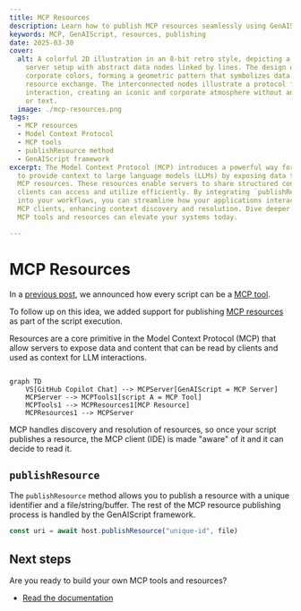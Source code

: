 ```yaml
---
title: MCP Resources
description: Learn how to publish MCP resources seamlessly using GenAIScript.
keywords: MCP, GenAIScript, resources, publishing
date: 2025-03-30
cover:
  alt: A colorful 2D illustration in an 8-bit retro style, depicting a stylized
    server setup with abstract data nodes linked by lines. The design uses five
    corporate colors, forming a geometric pattern that symbolizes data and
    resource exchange. The interconnected nodes illustrate a protocol for
    interaction, creating an iconic and corporate atmosphere without any people
    or text.
  image: ./mcp-resources.png
tags:
  - MCP resources
  - Model Context Protocol
  - MCP tools
  - publishResource method
  - GenAIScript framework
excerpt: The Model Context Protocol (MCP) introduces a powerful way for scripts
  to provide context to large language models (LLMs) by exposing data through
  MCP resources. These resources enable servers to share structured content that
  clients can access and utilize efficiently. By integrating `publishResource`
  into your workflows, you can streamline how your applications interact with
  MCP clients, enhancing context discovery and resolution. Dive deeper into how
  MCP tools and resources can elevate your systems today.

---
```



<BlogNarration />

# MCP Resources

In a [previous post](/genaiscript/blog/scripts-as-mcp-tools/),
we announced how every script can be a [MCP tool](https://modelcontextprotocol.io/docs/concepts/tools).

To follow up on this idea, we added support for publishing [MCP resources](https://modelcontextprotocol.io/docs/concepts/resources)
as part of the script execution.

Resources are a core primitive in the Model Context Protocol (MCP)
that allow servers to expose data and content that can be read by clients and used as context for LLM interactions.

```mermaid

graph TD
    VS[GitHub Copilot Chat] --> MCPServer[GenAIScript = MCP Server]
    MCPServer --> MCPTools1[script A = MCP Tool]
    MCPTools1 --> MCPResources1[MCP Resource]
    MCPResources1 --> MCPServer
```

MCP handles discovery and resolution of resources, so once your script publishes a resource,
the MCP client (IDE) is made "aware" of it and it can decide to read it.

## `publishResource`

The `publishResource` method allows you to publish a resource with a unique identifier and a file/string/buffer.
The rest of the MCP resource publishing process is handled by the GenAIScript framework.

```js
const uri = await host.publishResource("unique-id", file)
```

## Next steps

Are you ready to build your own MCP tools and resources?

- [Read the documentation](/genaiscript/reference/scripts/mcp-server#resources)
